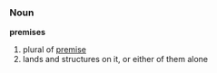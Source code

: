 === Noun ===
'''premises'''
# plural of [[premise]]
# lands and structures on it, or either of them alone